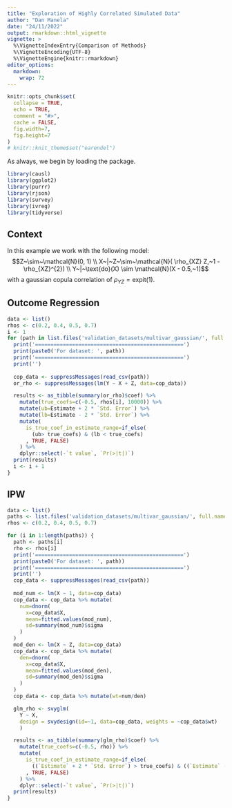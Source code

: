 ```yaml
---
title: "Exploration of Highly Correlated Simulated Data"
author: "Dan Manela"
date: "24/11/2022"
output: rmarkdown::html_vignette
vignette: >
  %\VignetteIndexEntry{Comparison of Methods}
  %\VignetteEncoding{UTF-8}
  %\VignetteEngine{knitr::rmarkdown}
editor_options: 
  markdown: 
    wrap: 72
---
```


```r
knitr::opts_chunk$set(
  collapse = TRUE,
  echo = TRUE,
  comment = "#>",
  cache = FALSE,
  fig.width=7, 
  fig.height=7
)
# knitr::knit_theme$set("earendel")
```

As always, we begin by loading the package.

```r
library(causl)
library(ggplot2)
library(purrr)
library(rjson)
library(survey)
library(ivreg)
library(tidyverse)
```

## Context

In this example we work with the following model:
$$Z~\sim~\mathcal{N}(0, 1) \\ X~|~Z~\sim~\mathcal{N}( \rho_{XZ} Z,~1 - \rho_{XZ}^{2}) \\ Y~|~\text{do}(X) \sim \mathcal{N}(X - 0.5,~1)$$
with a gaussian copula correlation of $\rho_{YZ}=\text{expit}(1)$.

## Outcome Regression

```r
data <- list()
rhos <- c(0.2, 0.4, 0.5, 0.7)
i <- 1
for (path in list.files('validation_datasets/multivar_gaussian/', full.names=TRUE)) {
  print('================================================')
  print(paste0('For dataset: ', path))
  print('================================================')  
  print('')
  
  cop_data <- suppressMessages(read_csv(path))
  or_rho <- suppressMessages(lm(Y ~ X + Z, data=cop_data))

  results <- as_tibble(summary(or_rho)$coef) %>%
    mutate(true_coefs=c(-0.5, rhos[i], 10000)) %>%
    mutate(ub=Estimate + 2 * `Std. Error`) %>%
    mutate(lb=Estimate - 2 * `Std. Error`) %>%
    mutate(
      is_true_coef_in_estimate_range=if_else(
        (ub> true_coefs) & (lb < true_coefs)
      , TRUE, FALSE)
    ) %>%
    dplyr::select(-`t value`, `Pr(>|t|)`)
  print(results)
  i <- i + 1
}
```

## IPW

```r
data <- list()
paths <- list.files('validation_datasets/multivar_gaussian/', full.names=TRUE)
rhos <- c(0.2, 0.4, 0.5, 0.7)

for (i in 1:length(paths)) {
  path <- paths[i]
  rho <- rhos[i]
  print('================================================')
  print(paste0('For dataset: ', path))
  print('================================================')  
  print('')
  cop_data <- suppressMessages(read_csv(path))
  
  mod_num <- lm(X ~ 1, data=cop_data)
  cop_data <- cop_data %>% mutate(
    num=dnorm(
      x=cop_data$X, 
      mean=fitted.values(mod_num),
      sd=summary(mod_num)$sigma
    )
  )
  mod_den <- lm(X ~ Z, data=cop_data)
  cop_data <- cop_data %>% mutate(
    den=dnorm(
      x=cop_data$X,
      mean=fitted.values(mod_den),
      sd=summary(mod_den)$sigma
    )
  )
  cop_data <- cop_data %>% mutate(wt=num/den)

  glm_rho <- svyglm(
    Y ~ X, 
    design = svydesign(id=~1, data=cop_data, weights = ~cop_data$wt)
    )

  results <- as_tibble(summary(glm_rho)$coef) %>%
    mutate(true_coefs=c(-0.5, rho)) %>%
    mutate(
      is_true_coef_in_estimate_range=if_else(
        ((`Estimate` + 2 * `Std. Error`) > true_coefs) & ((`Estimate` - 2 * `Std. Error`) < true_coefs)
      , TRUE, FALSE)
    ) %>%
    dplyr::select(-`t value`, `Pr(>|t|)`)
  print(results)
}
```
